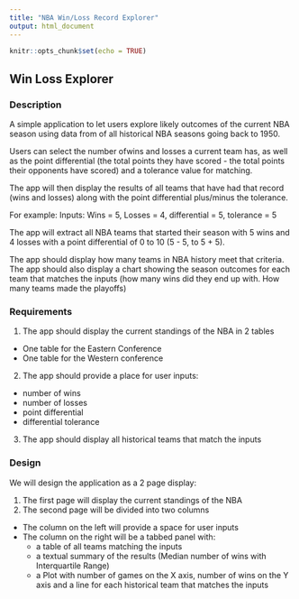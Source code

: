 ```yaml
---
title: "NBA Win/Loss Record Explorer"
output: html_document
---
```


```r
knitr::opts_chunk$set(echo = TRUE)
```

## Win Loss Explorer


### Description

A simple application to let users explore likely outcomes of the current NBA season using data from of all historical NBA seasons going back to 1950. 

Users can select the number ofwins and losses a current team has, as well as the point differential (the total points they have scored - the total points their opponents have scored) and a tolerance value for matching. 

The app will then display the results of all teams that have had that record (wins and losses) along with the point differential plus/minus the tolerance. 

For example: Inputs: Wins = 5, Losses = 4, differential = 5, tolerance = 5

The app will extract all NBA teams that started their season with 5 wins and 4 losses
with a point differential of 0 to 10 (5 - 5, to 5 + 5).

The app should display how many teams in NBA history meet that criteria. The app should also display a chart showing the season outcomes for each team that matches the inputs (how many wins did they end up with. How many teams made the playoffs)


### Requirements

1. The app should display the current standings of the NBA in 2 tables
  - One table for the Eastern Conference
  - One table for the Western conference

2. The app should provide a place for user inputs:
  - number of wins
  - number of losses
  - point differential
  - differential tolerance
  
3. The app should display all historical teams that match the inputs


### Design

We will design the application as a 2 page display:

1. The first page will display the current standings of the NBA
2. The second page will be divided into two columns
  - The column on the left will provide a space for user inputs
  - The column on the right will be a tabbed panel with:
    - a table of all teams matching the inputs
    - a textual summary of the results (Median number of wins with Interquartile Range)
    - a Plot with number of games on the X axis, number of wins on the Y axis and a line
      for each historical team that matches the inputs
      
      
